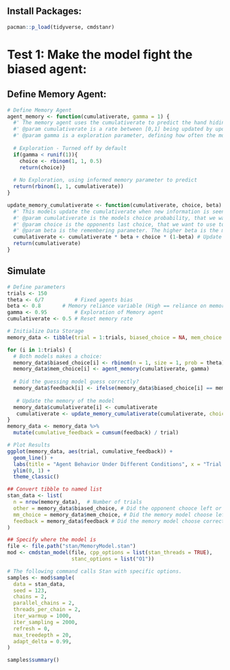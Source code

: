 ## Install Packages:
```r
pacman::p_load(tidyverse, cmdstanr)

```

# Test 1: Make the model fight the biased agent:
## Define Memory Agent:
```r
# Define Memory Agent
agent_memory <- function(cumulativerate, gamma = 1) {
  #' The memory agent uses the cumulativerate to predict the hand hiding the coin.
  #' @param cumulativerate is a rate between [0,1] being updated by update_memory_cumulativerate()
  #' @param gamma is a exploration parameter, defining how often the model picks a random choice.
   
  # Exploration - Turned off by default
  if(gamma < runif(1)){
    choice <- rbinom(1, 1, 0.5)
    return(choice)}
  
  # No Exploration, using informed memory parameter to predict
  return(rbinom(1, 1, cumulativerate))
}

update_memory_cumulativerate <- function(cumulativerate, choice, beta) {
  #' This models update the cumulativerate when new information is seen.
  #' @param cumulativerate is the models choice probability, that we want to update. This is returned.
  #' @param choice is the opponents last choice, that we want to use to update the memory
  #' @param beta is the remembering parameter. The higher beta is the more wieght we assign to prior memory.
  cumulativerate <- cumulativerate * beta + choice * (1-beta) # Update
  return(cumulativerate)
}
```


## Simulate
```r
# Define parameters
trials <- 150
theta <- 6/7          # Fixed agents bias
beta <- 0.8       # Memory reliance variable (High == reliance on memory)
gamma <- 0.95         # Exploration of Memory agent
cumulativerate <- 0.5 # Reset memory rate

# Initialize Data Storage
memory_data <- tibble(trial = 1:trials, biased_choice = NA, mem_choice = NA, feedback = NA,cumulativerate = NA, gamma = gamma, theta = theta, beta = beta)

for (i in 1:trials) {
  # Both models makes a choice:
  memory_data$biased_choice[i] <- rbinom(n = 1, size = 1, prob = theta)
  memory_data$mem_choice[i] <- agent_memory(cumulativerate, gamma)
      
  # Did the guessing model guess correctly?
  memory_data$feedback[i] <- ifelse(memory_data$biased_choice[i] == memory_data$mem_choice[i], yes = 1, no = 0)  # Random outcome
      
   # Update the memory of the model
  memory_data$cumulativerate[i] <- cumulativerate
   cumulativerate <- update_memory_cumulativerate(cumulativerate, choice = memory_data$biased_choice[i], beta)
}
memory_data <- memory_data %>% 
  mutate(cumulative_feedback = cumsum(feedback) / trial)

# Plot Results
ggplot(memory_data, aes(trial, cumulative_feedback)) +
  geom_line() +
  labs(title = "Agent Behavior Under Different Conditions", x = "Trial Number", y = "Cumulative Probability of Memory Agent winning", color = "Condition (alpha/beta)") +
  ylim(0, 1) +
  theme_classic()
```

```r
## Convert tibble to named list
stan_data <- list(
  n = nrow(memory_data),  # Number of trials
  other = memory_data$biased_choice, # Did the opponent chooce left or right
  mm_choice = memory_data$mem_choice, # Did the memory model choose left or right
  feedback = memory_data$feedback # Did the memory model choose correctly
)

## Specify where the model is
file <- file.path("stan/MemoryModel.stan")
mod <- cmdstan_model(file, cpp_options = list(stan_threads = TRUE),
                     stanc_options = list("O1"))

# The following command calls Stan with specific options.
samples <- mod$sample(
  data = stan_data,
  seed = 123,
  chains = 2,
  parallel_chains = 2,
  threads_per_chain = 2,
  iter_warmup = 1000,
  iter_sampling = 2000,
  refresh = 0,
  max_treedepth = 20,
  adapt_delta = 0.99,
)

samples$summary()

```



